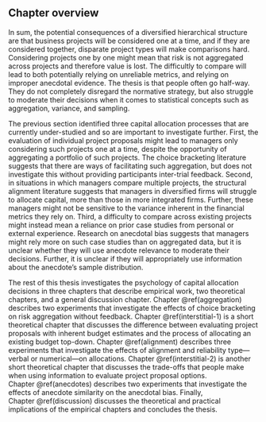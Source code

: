 ## Chapter overview {#chapter-overview}

In sum, the potential consequences of a diversified hierarchical structure are
that business projects will be considered one at a time, and if they are
considered together, disparate project types will make comparisons hard.
Considering projects one by one might mean that risk is not aggregated across
projects and therefore value is lost. The difficultly to compare will lead to
both potentially relying on unreliable metrics, and relying on improper
anecdotal evidence. The thesis is that people often go half-way. They do not
completely disregard the normative strategy, but also struggle to moderate their
decisions when it comes to statistical concepts such as aggregation, variance,
and sampling.

The previous section identified three capital allocation processes that are
currently under-studied and so are important to investigate further. First, the
evaluation of individual project proposals might lead to managers only
considering such projects one at a time, despite the opportunity of aggregating
a portfolio of such projects. The choice bracketing literature suggests that
there are ways of facilitating such aggregation, but does not investigate this
without providing participants inter-trial feedback. Second, in situations in
which managers compare multiple projects, the structural alignment literature
suggests that managers in diversified firms will struggle to allocate capital,
more than those in more integrated firms. Further, these managers might not be
sensitive to the variance inherent in the financial metrics they rely on. Third,
a difficulty to compare across existing projects might instead mean a reliance
on prior case studies from personal or external experience. Research on
anecdotal bias suggests that managers might rely more on such case studies than
on aggregated data, but it is unclear whether they will use anecdote relevance
to moderate their decisions. Further, it is unclear if they will appropriately
use information about the anecdote's sample distribution.

The rest of this thesis investigates the psychology of capital allocation
decisions in three chapters that describe empirical work, two theoretical
chapters, and a general discussion chapter. Chapter \@ref(aggregation) describes
two experiments that investigate the effects of choice bracketing on risk
aggregation without feedback. Chapter \@ref(interstitial-1) is a short
theoretical chapter that discusses the difference between evaluating project
proposals with inherent budget estimates and the process of allocating an
existing budget top-down. Chapter \@ref(alignment) describes three experiments
that investigate the effects of alignment and reliability type---verbal or
numerical---on allocations. Chapter \@ref(interstitial-2) is another short
theoretical chapter that discusses the trade-offs that people make when using
information to evaluate project proposal options. Chapter \@ref(anecdotes)
describes two experiments that investigate the effects of anecdote similarity on
the anecdotal bias. Finally, Chapter \@ref(discussion) discusses the theoretical
and practical implications of the empirical chapters and concludes the thesis.

\newpage

\printbibliography[segment=\therefsegment,heading=subbibintoc]

